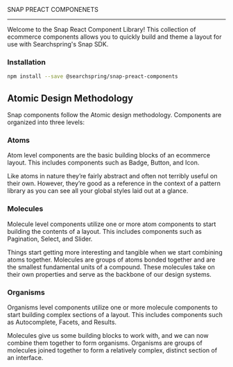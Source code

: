 
<Meta title="Doumentation/About" />

<style>{`
	.header {
		display: flex;
		align-items: center;
	}

	.header .subtitle {
		text-transform: uppercase;
		color: #00cee1;
	}

	.header img {
			width: 300px;
			margin-right: 20px;
		}
`}</style>

<div class="header">
	<span class="subtitle">SNAP PREACT COMPONENETS</span>
</div>

---

Welcome to the Snap React Component Library! 
This collection of ecommerce components allows you to quickly build and theme a layout for use with Searchspring's Snap SDK.


### Installation

```sh
npm install --save @searchspring/snap-preact-components
```

## Atomic Design Methodology
Snap components follow the Atomic design methodology. Components are organized into three levels:

### Atoms
Atom level components are the basic building blocks of an ecommerce layout. This includes components such as Badge, Button, and Icon.

Like atoms in nature they’re fairly abstract and often not terribly useful on their own. However, they’re good as a reference in the context of a pattern library as you can see all your global styles laid out at a glance.

### Molecules
Molecule level components utilize one or more atom components to start building the contents of a layout. This includes components such as Pagination, Select, and Slider.

Things start getting more interesting and tangible when we start combining atoms together. Molecules are groups of atoms bonded together and are the smallest fundamental units of a compound. These molecules take on their own properties and serve as the backbone of our design systems.

### Organisms
Organisms level components utilize one or more molecule components to start building complex sections of a layout. This includes components such as Autocomplete, Facets, and Results.

Molecules give us some building blocks to work with, and we can now combine them together to form organisms. Organisms are groups of molecules joined together to form a relatively complex, distinct section of an interface.

